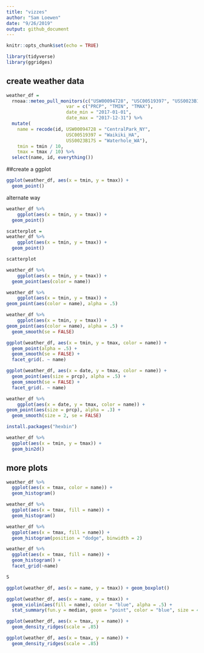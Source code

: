 ```yaml
---
title: "vizzes"
author: "Sam Loewen"
date: "9/26/2019"
output: github_document
---
```


```r
knitr::opts_chunk$set(echo = TRUE)

library(tidyverse)
library(ggridges)
```

## create weather data


```r
weather_df = 
  rnoaa::meteo_pull_monitors(c("USW00094728", "USC00519397", "USS0023B17S"),
                      var = c("PRCP", "TMIN", "TMAX"), 
                      date_min = "2017-01-01",
                      date_max = "2017-12-31") %>%
  mutate(
    name = recode(id, USW00094728 = "CentralPark_NY", 
                      USC00519397 = "Waikiki_HA",
                      USS0023B17S = "Waterhole_WA"),
    tmin = tmin / 10,
    tmax = tmax / 10) %>%
  select(name, id, everything())
```

##create a ggplot

```r
ggplot(weather_df, aes(x = tmin, y = tmax)) +
  geom_point()

```

alternate way

```r
weather_df %>%
    ggplot(aes(x = tmin, y = tmax)) + 
  geom_point()
```

```r
scatterplot = 
weather_df %>%
    ggplot(aes(x = tmin, y = tmax)) + 
  geom_point()

scatterplot
```


```r
weather_df %>%
    ggplot(aes(x = tmin, y = tmax)) + 
  geom_point(aes(color = name))
```

```r
weather_df %>%
    ggplot(aes(x = tmin, y = tmax)) +   
geom_point(aes(color = name), alpha = .5)
```

```r
weather_df %>%
    ggplot(aes(x = tmin, y = tmax)) +   
geom_point(aes(color = name), alpha = .5) +
  geom_smooth(se = FALSE)
```

```r
ggplot(weather_df, aes(x = tmin, y = tmax, color = name)) + 
  geom_point(alpha = .5) +
  geom_smooth(se = FALSE) + 
  facet_grid(. ~ name)
```

```r
ggplot(weather_df, aes(x = date, y = tmax, color = name)) + 
  geom_point(aes(size = prcp), alpha = .5) +
  geom_smooth(se = FALSE) + 
  facet_grid(. ~ name)
```

```r
weather_df %>%
    ggplot(aes(x = date, y = tmax, color = name)) +   
geom_point(aes(size = prcp), alpha = .3) +
  geom_smooth(size = 2, se = FALSE)
```

```r

install.packages("hexbin")

weather_df %>%
  ggplot(aes(x = tmin, y = tmax)) +
  geom_bin2d()
```

## more plots

```r
weather_df %>%
  ggplot(aes(x = tmax, color = name)) +
  geom_histogram()

weather_df %>%
  ggplot(aes(x = tmax, fill = name)) +
  geom_histogram()

weather_df %>%
  ggplot(aes(x = tmax, fill = name)) +
  geom_histogram(position = "dodge", binwidth = 2)

weather_df %>%
  ggplot(aes(x = tmax, fill = name)) +
  geom_histogram() +
  facet_grid(~name)

S
```

```r
ggplot(weather_df, aes(x = name, y = tmax)) + geom_boxplot()
```

```r
ggplot(weather_df, aes(x = name, y = tmax)) + 
  geom_violin(aes(fill = name), color = "blue", alpha = .5) + 
  stat_summary(fun.y = median, geom = "point", color = "blue", size = 4)

ggplot(weather_df, aes(x = tmax, y = name)) + 
  geom_density_ridges(scale = .85)
```

```r
ggplot(weather_df, aes(x = tmax, y = name)) + 
  geom_density_ridges(scale = .85)
```

